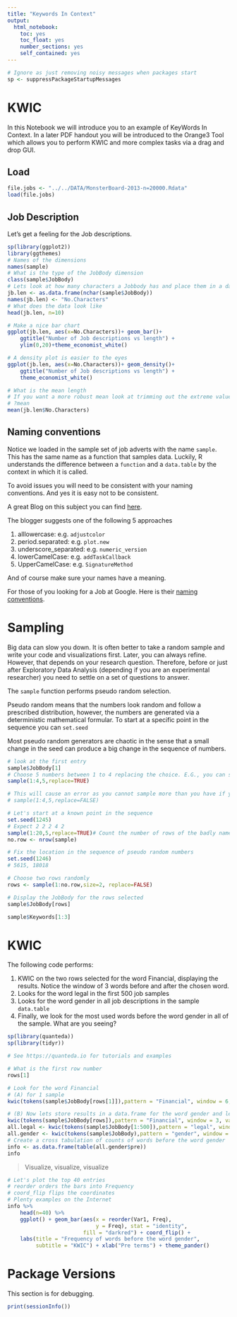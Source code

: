 ```yaml
---
title: "Keywords In Context"
output: 
  html_notebook: 
    toc: yes
    toc_float: yes
    number_sections: yes
    self_contained: yes
---
```



```r
# Ignore as just removing noisy messages when packages start
sp <- suppressPackageStartupMessages
```

# KWIC

In this Notebook we will introduce you to an example of KeyWords In Context. In a later PDF handout you will be introduced to the Orange3 Tool which allows you to perform KWIC and more complex tasks via a drag and drop GUI.

## Load

```r
file.jobs <- "../../DATA/MonsterBoard-2013-n=20000.Rdata"
load(file.jobs)
```

## Job Description

Let's get a feeling for the Job descriptions.


```r
sp(library(ggplot2))
library(ggthemes)
# Names of the dimensions
names(sample)
# What is the type of the JobBody dimension
class(sample$JobBody)
# Lets look at how many characters a Jobbody has and place them in a data.frame with one column
jb.len <- as.data.frame(nchar(sample$JobBody))
names(jb.len) <- "No.Characters"
# What does the data look like
head(jb.len, n=10)

# Make a nice bar chart
ggplot(jb.len, aes(x=No.Characters))+ geom_bar()+
    ggtitle("Number of Job descriptions vs length") +
    ylim(0,20)+theme_economist_white()

# A density plot is easier to the eyes
ggplot(jb.len, aes(x=No.Characters))+ geom_density()+
    ggtitle("Number of Job descriptions vs length") +
    theme_economist_white()

# What is the mean length
# If you want a more robust mean look at trimming out the extreme values
# ?mean
mean(jb.len$No.Characters)
```

## Naming conventions

Notice we loaded in the sample set of job adverts with the name `sample`. This has the same name as a function that samples data. Luckily, R understands the difference between a  `function` and a `data.table` by the context in which it is called.

To avoid issues you will need to be consistent with your naming conventions. And yes it is easy not to be consistent.

A great Blog on this subject you can find [here](https://www.r-bloggers.com/2014/07/consistent-naming-conventions-in-r/).

The blogger suggests one of the following 5 approaches

1. alllowercase: e.g. `adjustcolor`
1. period.separated: e.g. `plot.new`
1. underscore_separated: e.g. `numeric_version`
1. lowerCamelCase: e.g. `addTaskCallback`
1. UpperCamelCase: e.g. `SignatureMethod`

And of course make sure your names have a meaning.

For those of you looking for a Job at Google. Here is their [naming conventions](https://google.github.io/styleguide/Rguide.html).


# Sampling

Big data can slow you down. It is often better to take a random sample and write your code and visualizations first. Later, you can always refine. However, that depends on your research question. Therefore, before or just after Exploratory Data Analysis (depending if you are an experimental researcher) you need to settle on a set of questions to answer.

The `sample` function performs pseudo random selection.

Pseudo random means that the numbers look random and follow a prescribed distribution, however, the numbers are generated via a deterministic mathematical formular. To start at a specific point in the sequence you can  `set.seed`

Most pseudo random generators are chaotic in the sense that a small change in the seed can produce a big change in the sequence of numbers.


```r
# look at the first entry
sample$JobBody[1]
# Choose 5 numbers between 1 to 4 replacing the choice. E.G., you can select the number again
sample(1:4,5,replace=TRUE)

# This will cause an error as you cannot sample more than you have if you cannot select the number again.
# sample(1:4,5,replace=FALSE)

# Let's start at a known point in the sequence
set.seed(1245)
# Expect 2 2 2 4 2
sample(1:20,5,replace=TRUE)# Count the number of rows of the badly named sample data.table
no.row <- nrow(sample)

# Fix the location in the sequence of pseudo random numbers
set.seed(1246)
# 5615, 18018

# Choose two rows randomly
rows <- sample(1:no.row,size=2, replace=FALSE)

# Display the JobBody for the rows selected
sample$JobBody[rows]

sample$Keywords[1:3]
```

# KWIC

The following code performs:

1. KWIC on the two rows selected for the word Financial, displaying the results. Notice the window of 3 words before and after the chosen word.
1. Looks for the word legal in the first 500 job samples
1. Looks for the word gender in all job descriptions in the sample `data.table`
1. Finally, we look for the most used words before the word gender in all of the sample. What are you seeing?

```r
sp(library(quanteda))
sp(library(tidyr))

# See https://quanteda.io for tutorials and examples

# What is the first row number
rows[1]

# Look for the word Financial
# (A) for 1 sample
kwic(tokens(sample$JobBody[rows[1]]),pattern = "Financial", window = 6, valuetype = "fixed")

# (B) Now lets store results in a data.frame for the word gender and legal
kwic(tokens(sample$JobBody[rows]),pattern = "Financial", window = 3, valuetype = "fixed")
all.legal <- kwic(tokens(sample$JobBody[1:500]),pattern = "legal", window = 3, valuetype = "fixed")
all.gender <- kwic(tokens(sample$JobBody),pattern = "gender", window = 5, valuetype = "fixed")
# Create a cross tabulation of counts of words before the word gender
info <- as.data.frame(table(all.gender$pre))
info
```

> Visualize, visualize, visualize

```r
# Let's plot the top 40 entries
# reorder orders the bars into Frequency
# coord_flip flips the coordinates
# Plenty examples on the Internet
info %>% 
    head(n=40) %>% 
    ggplot() + geom_bar(aes(x = reorder(Var1, Freq),
                            y = Freq), stat = "identity",
                        fill = "darkred") + coord_flip() +
    labs(title = "Frequency of words before the word gender",
         subtitle = "KWIC") + xlab("Pre terms") + theme_pander()
```

# Package Versions

This section is for debugging.

```r
print(sessionInfo())
```

